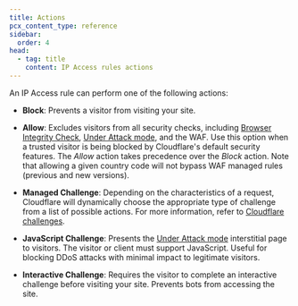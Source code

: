 ```yaml
---
title: Actions
pcx_content_type: reference
sidebar:
  order: 4
head:
  - tag: title
    content: IP Access rules actions
---
```


An IP Access rule can perform one of the following actions:

- **Block**: Prevents a visitor from visiting your site.

- **Allow**: Excludes visitors from all security checks, including [Browser Integrity Check](/waf/tools/browser-integrity-check/), [Under Attack mode](/fundamentals/reference/under-attack-mode/), and the WAF. Use this option when a trusted visitor is being blocked by Cloudflare's default security features. The _Allow_ action takes precedence over the _Block_ action. Note that allowing a given country code will not bypass WAF managed rules (previous and new versions).

- **Managed Challenge**: Depending on the characteristics of a request, Cloudflare will dynamically choose the appropriate type of challenge from a list of possible actions. For more information, refer to [Cloudflare challenges](/waf/reference/cloudflare-challenges/#managed-challenge-recommended).

- **JavaScript Challenge**: Presents the [Under Attack mode](/fundamentals/reference/under-attack-mode/) interstitial page to visitors. The visitor or client must support JavaScript. Useful for blocking DDoS attacks with minimal impact to legitimate visitors.

- **Interactive Challenge**: Requires the visitor to complete an interactive challenge before visiting your site. Prevents bots from accessing the site.
